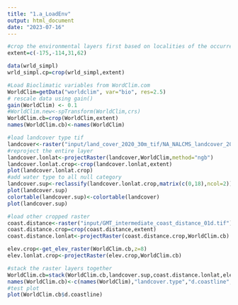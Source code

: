 ---
title: "1.a_LoadEnv"
output: html_document
date: "2023-07-16"
---
```{r set the boundary}
#crop the environmental layers first based on localities of the occurrence points
extent=c(-175,-114,31,62)
```
```{r wrld_simpl}
data(wrld_simpl)
wrld_simpl.cp=crop(wrld_simpl,extent)
```
```{r Load WorldClim, cache=TRUE, warning=FALSE}
#Load Bioclimatic variables from WordClim.com
WorldClim=getData("worldclim", var="bio", res=2.5)
# rescale data using gain()
gain(WorldClim) <- 0.1
#WorldClim.new<-spTransform(WorldClim,crs)
WorldClim.cb=crop(WorldClim,extent)
names(WorldClim.cb)<-names(WorldClim)
```
```{r NALCMS landcover}
#load landcover type tif
landcover<-raster("input/land_cover_2020_30m_tif/NA_NALCMS_landcover_2020_30m.tif")
#reproject the entire layer
landcover.lonlat<-projectRaster(landcover,WorldClim,method="ngb")
landcover.lonlat.crop<-crop(landcover.lonlat,extent)
plot(landcover.lonlat.crop)
#add water type to all null category
landcover.sup<-reclassify(landcover.lonlat.crop,matrix(c(0,18),ncol=2))
plot(landcover.sup)
colortable(landcover.sup)<-colortable(landcover)
plot(landcover.sup)
```
```{r coastline and elevation}
#load other cropped raster 
coast.distance<-raster("input/GMT_intermediate_coast_distance_01d.tif")
coast.distance.crop=crop(coast.distance,extent)
coast.distance.lonlat<-projectRaster(coast.distance.crop,WorldClim.cb)

elev.crop<-get_elev_raster(WorldClim.cb,z=8)
elev.lonlat.crop<-projectRaster(elev.crop,WorldClim.cb)
```
```{r stack}
#stack the raster layers together
WorldClim.cb=stack(WorldClim.cb,landcover.sup,coast.distance.lonlat,elev.lonlat.crop)
names(WorldClim.cb)<-c(names(WorldClim),"landcover.type","d.coastline","elevation")
#test plot
plot(WorldClim.cb$d.coastline)
```
